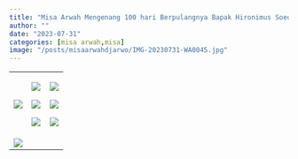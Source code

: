 ```yaml
---
title: "Misa Arwah Mengenang 100 hari Berpulangnya Bapak Hironimus Soedjarwo"
author: ""
date: "2023-07-31"
categories: [misa arwah,misa]
image: "/posts/misaarwahdjarwo/IMG-20230731-WA0045.jpg"
---
```


+-----------------------------------------------------+-----------------------------------------------------+-----------------------------------------------------+
| ![](/posts/misaarwahdjarwo/IMG-20230731-WA0049.jpg) | ![](/posts/misaarwahdjarwo/IMG-20230731-WA0046.jpg) | ![](/posts/misaarwahdjarwo/IMG-20230731-WA0047.jpg) |
|                                                     |                                                     |                                                     |
|                                                     | ![](/posts/misaarwahdjarwo/IMG-20230731-WA0050.jpg) | ![](/posts/misaarwahdjarwo/IMG-20230731-WA0051.jpg) |
|                                                     |                                                     |                                                     |
|                                                     | ![](/posts/misaarwahdjarwo/IMG-20230731-WA0048.jpg) | ![](/posts/misaarwahdjarwo/IMG-20230731-WA0045.jpg) |
+-----------------------------------------------------+-----------------------------------------------------+-----------------------------------------------------+
| ![](/posts/misaarwahdjarwo/IMG-20230731-WA0030.jpg) |                                                     |                                                     |
+-----------------------------------------------------+-----------------------------------------------------+-----------------------------------------------------+
